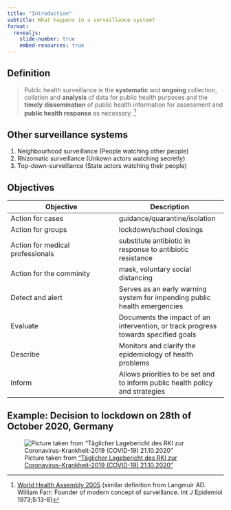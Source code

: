 ```yaml
---
title: "Introduction"
subtitle: What happens in a surveillance system? 
format:
  revealjs: 
    slide-number: true
    embed-resources: true
---
```


## Definition
>  Public health surveillance is the __systematic__ and __ongoing__ collection, collation and __analysis__ of data for public health purposes and the __timely__ __dissemination__ of public health information for assessment and __public health response__ as necessary.
^[[World Health Assembly 2005](https://apps.who.int/gb/ebwha/pdf_files/WHA58-REC1/english/A58_2005_REC1-en.pdf) (similar definition from Langmuir AD. William Farr: Founder of modern concept of surveillance. Int J Epidemiol 1973;5:13-8)]



## Other surveillance systems
1. Neighbourhood surveillance (People watching other people)
2. Rhizomatic surveillance (Unkown actors watching secretly)
3. Top-down-surveillance (State actors watching their people)



## Objectives

|Objective|Description|
|---|---|
|Action for cases| guidance/quarantine/isolation |
|Action for groups| lockdown/school closings |
|Action for medical professionals| substitute antibiotic in response to antibiotic resistance |
|Action for the comminity| mask, voluntary social distancing |
|Detect and alert|Serves as an early warning system for impending public health emergencies|
|Evaluate|Documents the impact of an intervention, or track progress towards specified goals|
|Describe|Monitors and clarify the epidemiology of health problems|
|Inform|Allows priorities to be set and to inform public health policy and strategies|



## Example: Decision to lockdown on 28th of October 2020, Germany 

![Picture taken from ["Täglicher Lagebericht des RKI zur Coronavirus-Krankheit-2019 (COVID-19) 21.10.2020"](https://www.rki.de/DE/Content/InfAZ/N/Neuartiges_Coronavirus/Situationsberichte/Okt_2020/2020-10-21-de.pdf?__blob=publicationFile)](../img/corona_okt_2020_germany.png)

